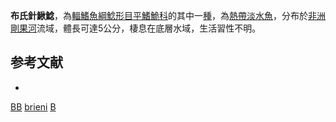 {{Speciesbox
| taxon = Belonoglanis brieni
| binomial_authority = [[Poll|Poll]], 1959
| status = DD
| status_system = IUCN3.1
}}

'''布氏針鰍鯰'''，為[[輻鰭魚綱|輻鰭魚綱]][[鯰形目|鯰形目]][[平鰭鮠科|平鰭鮠科]]的其中一[[種|種]]，為[[热带|熱帶]][[淡水鱼|淡水魚]]，分布於[[非洲|非洲]][[剛果河|剛果河]]流域，體長可達5公分，棲息在底層水域，生活習性不明。

==参考文献==
*{{FishBase_species|genus=Belonoglanis|species=brieni|year=2014|month=10}}

{{魚類小作品}}

{{Taxonbar}}
[[Category:IUCN红色名录数据缺乏物种|BB]]
[[Category:針鰍鯰屬|brieni]]
[[Category:1959年描述的魚類|B]]